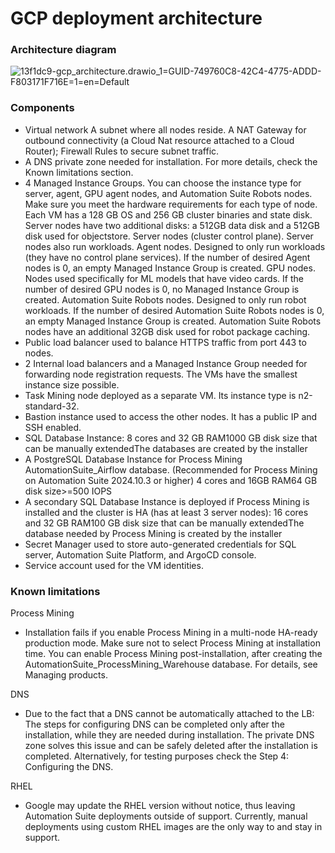 ﻿# GCP deployment architecture


### Architecture diagram

![13f1dc9-gcp_architecture.drawio_1=GUID-749760C8-42C4-4775-ADDD-F803171F716E=1=en=Default](/images/13f1dc9-gcp_architecture.drawio_1=GUID-749760C8-42C4-4775-ADDD-F803171F716E=1=en=Default.png)


### Components

* Virtual network A subnet where all nodes reside. A NAT Gateway for outbound connectivity (a Cloud Nat resource attached to a Cloud Router); Firewall Rules to secure subnet traffic.
* A DNS private zone needed for installation. For more details, check the Known limitations section.
* 4 Managed Instance Groups. You can choose the instance type for server, agent, GPU agent nodes, and Automation Suite Robots nodes. Make sure you meet the hardware requirements for each type of node. Each VM has a 128 GB OS and 256 GB cluster binaries and state disk. Server nodes have two additional disks: a 512GB data disk and a 512GB disk used for objectstore. Server nodes (cluster control plane). Server nodes also run workloads. Agent nodes. Designed to only run workloads (they have no control plane services). If the number of desired Agent nodes is 0, an empty Managed Instance Group is created. GPU nodes. Nodes used specifically for ML models that have video cards. If the number of desired GPU nodes is 0, no Managed Instance Group is created. Automation Suite Robots nodes. Designed to only run robot workloads. If the number of desired Automation Suite Robots nodes is 0, an empty Managed Instance Group is created. Automation Suite Robots nodes have an additional 32GB disk used for robot package caching.
* Public load balancer used to balance HTTPS traffic from port 443 to nodes.
* 2 Internal load balancers and a Managed Instance Group needed for forwarding node registration requests. The VMs have the smallest instance size possible.
* Task Mining node deployed as a separate VM. Its instance type is n2-standard-32.
* Bastion instance used to access the other nodes. It has a public IP and SSH enabled.
* SQL Database Instance: 8 cores and 32 GB RAM1000 GB disk size that can be manually extendedThe databases are created by the installer
* A PostgreSQL Database Instance for Process Mining AutomationSuite_Airflow database. (Recommended for Process Mining on Automation Suite 2024.10.3 or higher) 4 cores and 16GB RAM64 GB disk size>=500 IOPS
* A secondary SQL Database Instance is deployed if Process Mining is installed and the cluster is HA (has at least 3 server nodes): 16 cores and 32 GB RAM100 GB disk size that can be manually extendedThe database needed by Process Mining is created by the installer
* Secret Manager used to store auto-generated credentials for SQL server, Automation Suite Platform, and ArgoCD console.
* Service account used for the VM identities.


### Known limitations

Process Mining

* Installation fails if you enable Process Mining in a multi-node HA-ready production mode. Make sure not to select Process Mining at installation time. You can enable Process Mining post-installation, after creating the AutomationSuite_ProcessMining_Warehouse database. For details, see Managing products.

DNS

* Due to the fact that a DNS cannot be automatically attached to the LB: The steps for configuring DNS can be completed only after the installation, while they are needed during installation. The private DNS zone solves this issue and can be safely deleted after the installation is completed. Alternatively, for testing purposes check the Step 4: Configuring the DNS.

RHEL

* Google may update the RHEL version without notice, thus leaving Automation Suite deployments outside of support. Currently, manual deployments using custom RHEL images are the only way to and stay in support.

